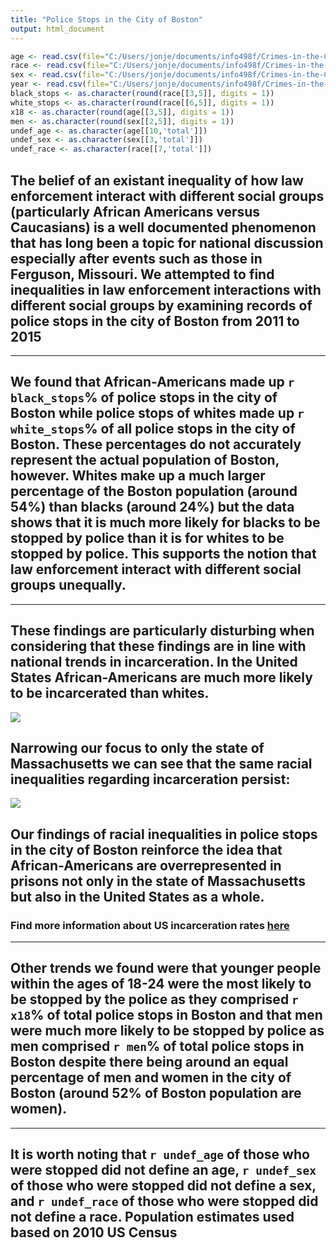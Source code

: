 ```yaml
---
title: "Police Stops in the City of Boston"
output: html_document
---
```


```r
age <- read.csv(file="C:/Users/jonje/documents/info498f/Crimes-in-the-City-of-Boston/data/stops_by_age_group.csv", header=TRUE, sep=)
race <- read.csv(file="C:/Users/jonje/documents/info498f/Crimes-in-the-City-of-Boston/data/stops_by_race.csv", header=TRUE, sep=)
sex <- read.csv(file="C:/Users/jonje/documents/info498f/Crimes-in-the-City-of-Boston/data/stops_by_sex.csv", header=TRUE, sep=)
year <- read.csv(file="C:/Users/jonje/documents/info498f/Crimes-in-the-City-of-Boston/data/stops_by_year.csv", header=TRUE, sep=)
black_stops <- as.character(round(race[[3,5]], digits = 1))
white_stops <- as.character(round(race[[6,5]], digits = 1))
x18 <- as.character(round(age[[3,5]], digits = 1))
men <- as.character(round(sex[[2,5]], digits = 1))
undef_age <- as.character(age[[10,'total']])
undef_sex <- as.character(sex[[3,'total']])
undef_race <- as.character(race[[7,'total']])
```

## The belief of an existant inequality of how law enforcement interact with different social groups (particularly African Americans versus Caucasians) is a well documented phenomenon that has long been a topic for national discussion especially after events such as those in Ferguson, Missouri. We attempted to find inequalities in law enforcement interactions with different social groups by examining records of police stops in the city of Boston from 2011 to 2015
***

## We found that African-Americans made up `r black_stops`% of police stops in the city of Boston while police stops of whites made up `r white_stops`% of all police stops in the city of Boston. These percentages do not accurately represent the actual population of Boston, however. Whites make up a much larger percentage of the Boston population (around 54%) than blacks (around 24%) but the data shows that it is much more likely for blacks to be stopped by police than it is for whites to be stopped by police. This supports the notion that law enforcement interact with different social groups unequally.
***

## These findings are particularly disturbing when considering that these findings are in line with national trends in incarceration. In the United States African-Americans are much more likely to be incarcerated than whites.
![](/Users/jonje/documents/info498f/Crimes-in-the-City-of-Boston/img/raceinc.jpg)

## Narrowing our focus to only the state of Massachusetts we can see that the same racial inequalities regarding incarceration persist:
![](/Users/jonje/documents/info498f/Crimes-in-the-City-of-Boston/img/MA_Rates_2010.jpg)

## Our findings of racial inequalities in police stops in the city of Boston reinforce the idea that African-Americans are overrepresented in prisons not only in the state of Massachusetts but also in the United States as a whole.
### Find more information about US incarceration rates [here](http://www.prisonpolicy.org/reports/rates.html)
***

## Other trends we found were that younger people within the ages of 18-24 were the most likely to be stopped by the police as they comprised `r x18`% of total police stops in Boston and that men were much more likely to be stopped by police as men comprised `r men`% of total police stops in Boston despite there being around an equal percentage of men and women in the city of Boston (around 52% of Boston population are women).
***

## It is worth noting that `r undef_age` of those who were stopped did not define an age, `r undef_sex` of those who were stopped did not define a sex, and `r undef_race` of those who were stopped did not define a race. Population estimates used based on 2010 US Census